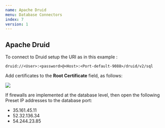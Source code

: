 ```yaml
---
name: Apache Druid
menu: Database Connectors 
index: 7
version: 1
---
```


Apache Druid
-------------

To connect to Druid setup the URI as in this example : 

```
druid://<User>:<password>@<Host>:<Port-default-9088>/druid/v2/sql
```

Add certificates to the **Root Certificate** field, as follows:

<img src="/images/root-cert-example.png" /> 


If firewalls are implemented at the database level, then open the following Preset IP addresses to the database port:

* 35.161.45.11
* 52.32.136.34
* 54.244.23.85
